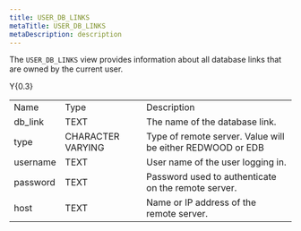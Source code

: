 ```yaml
---
title: USER_DB_LINKS
metaTitle: USER_DB_LINKS
metaDescription: description
---
```


The `USER_DB_LINKS` view provides information about all database links
that are owned by the current user.

<div class="tabularcolumns">

Y{0.3}

</div>

|          |                   |                                                            |
| -------- | ----------------- | ---------------------------------------------------------- |
| Name     | Type              | Description                                                |
| db\_link | TEXT              | The name of the database link.                             |
| type     | CHARACTER VARYING | Type of remote server. Value will be either REDWOOD or EDB |
| username | TEXT              | User name of the user logging in.                          |
| password | TEXT              | Password used to authenticate on the remote server.        |
| host     | TEXT              | Name or IP address of the remote server.                   |
